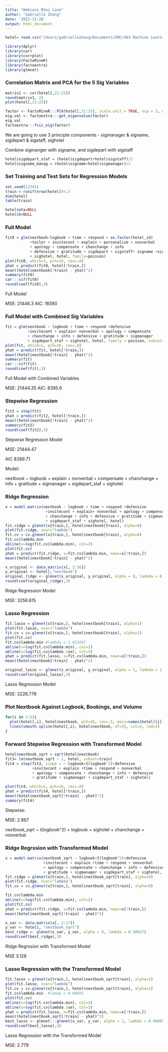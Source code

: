 ```yaml
---
title: "Webcare Mini Case"
author: "Gabrielle Zhang"
date: '2022-11-28'
output: html_document
---
```


```r
hotel= read.csv("/Users/gabriellezhang/Documents/IMC/463 Machine Learning/webcare case/webcare.csv", header = T)
```

```r
library(dplyr)
library(car)
library(corrplot)
library(FactoMineR)
library(factoextra)
library(glmnet)
```



### Correlation Matrix and PCA for the 5 Sig Variables


```r
matrix1 <- cor(hotel[,21:25])
round(matrix1, 2)
plot(hotel[,21:25])
```
```r
factor <- FactoMineR:::PCA(hotel[,21:25], scale.unit = TRUE, ncp = 3, graph = TRUE)
eig.val <- factoextra:::get_eigenvalue(factor)
eig.val 
factoextra:::fviz_eig(factor)
```

We are going to use 3 principle components - sigmanager & signame, sigdepart & sigstaff, sighotel

Combine sigmanger with signame, and sigdepart with sigstaff

```r
hotel$sigdepart_staf = (hotel$sigdepart+hotel$sigstaff)/2
hotel$signame_manag = (hotel$signame+hotel$sigmanager)/2
```


### Set Training and Test Sets for Regression Models

```r
set.seed(12345)
train = runif(nrow(hotel))<.5
dim(hotel)
table(train) 
```
```r
hotel$ota=NULL
hotel$X=NULL  
```

### Full Model

```r
fit0 = glm(nextbook~logbook + time + respond + as.factor(hotel_id)
           +tailor + invitecont + explain + personalize + nonverbal 
           + apology + compensate + chanchange + info
           + defensive + gratitude + sigdepart + sigstaff+ signame +sigmanager
           + sighotel, hotel, family=poisson)
plot(fit0, which=1, pch=16, cex=.8)
yhat = predict(fit0, hotel[!train,])
mean((hotel$nextbook[!train] - yhat)^2)    
summary(fit0)
car:::vif(fit0)
round(coef(fit0),3)
```

Full Model

MSE: 21446.3
AIC: 16580


### Full Model with Combined Sig Variables
```r
fit = glm(nextbook ~ logbook + time + respond +defensive
          +invitecont + explain+ nonverbal + apology + compensate 
          + chanchange + info + defensive + gratitude + sigmanager 
          + sigdepart_staf + sighotel, hotel, family = poisson, subset=train)
plot(fit, which=1, pch=16, cex=.8)
yhat = predict(fit, hotel[!train,])
mean((hotel$nextbook[!train] - yhat)^2)     
summary(fit) 
car:::vif(fit)
round(coef(fit),3)
```

Full Model with Combined Variables

MSE: 21444.35
AIC: 8395.6


### Stepwise Regression
```r
fit2 = step(fit)
yhat = predict(fit2, hotel[!train,])
mean((hotel$nextbook[!train] - yhat)^2)
summary(fit2) 
round(coef(fit2),3)
```

Stepwise Regression Model

MSE: 21444.47

AIC 8389.71

Model: 

nextbook ~ logbook + explain + nonverbal + compensate + chanchange + info + gratitude + sigmanager + sigdepart_staf + sighotel


### Ridge Regression
```r
x = model.matrix(nextbook ~ logbook + time + respond +defensive
                  +invitecont + explain+ nonverbal + apology + compensate 
                  + chanchange + info + defensive + gratitude + sigmanager 
                  + sigdepart_staf + sighotel, hotel)
fit.ridge = glmnet(x[train,], hotel$nextbook[train], alpha=0) 
plot(fit.ridge, xvar="lambda")
fit.cv = cv.glmnet(x[train,], hotel$nextbook[train], alpha=0) 
fit.cv$lambda.min        
abline(v=log(fit.cv$lambda.min), col=2)
plot(fit.cv)          
yhat = predict(fit.ridge, s=fit.cv$lambda.min, newx=x[!train,]) 
mean((hotel$nextbook[!train] - yhat)^2)   

x_original <- data.matrix(x[, 2:16])
y_original <- hotel[,"nextbook"]
original_ridge <- glmnet(x_original, y_original, alpha = 0, lambda = 8.8966)
round(coef(original_ridge),3)
```

Ridge Regression Model

MSE: 3256.615

### Lasso Regression
```r
fit.lasso = glmnet(x[train,], hotel$nextbook[train], alpha=1) 
plot(fit.lasso, xvar="lambda")
fit.cv = cv.glmnet(x[train,], hotel$nextbook[train], alpha=1)
plot(fit.cv)
fit.cv$lambda.min #lambda = 1.022897
abline(v=log(fit.cv$lambda.min), col=2)
abline(v=log(fit.cv$lambda.1se), col=3)
yhat = predict(fit.lasso, s=fit.cv$lambda.min, newx=x[!train,])
mean((hotel$nextbook[!train] - yhat)^2)   

original_lasso <- glmnet(x_original, y_original, alpha = 1, lambda = 1.0229)
round(coef(original_lasso),3)
```

Lasso Regression Model 

MSE: 3226.776


### Plot Nextbook Against Logbook, Bookings, and Volume

```r
for(i in 2:5){
  plot(hotel[,i], hotel$nextbook, pch=16, cex=.5, main=names(hotel)[i])
  lines(smooth.spline(hotel[,i], hotel$nextbook, df=5), col=2, lwd=2)
}
```

### Forward Stepwise Regression with Transformed Model

```r
hotel$nextbook_sqrt = sqrt(hotel$nextbook)
fit3= lm(nextbook_sqrt ~ 1, hotel, subset=train)
fit4 = step(fit3, scope = ~ logbook+I(logbook^2)+defensive
            +invitecont + explain +time + respond + nonverbal 
            + apology + compensate + chanchange + info + defensive 
            + gratitude + sigmanager + sigdepart_staf + sighotel)
```



```r
plot(fit4, which=1, pch=16, cex=.8)
yhat = predict(fit4, hotel[!train,])
mean((hotel$nextbook_sqrt[!train] - yhat)^2)       
summary(fit4) 
```


Stepwise: 

MSE: 2.867

nextbook_sqrt ~ I(logbook^2) + logbook + sighotel + chanchange + nonverbal



### Ridge Regrssion with Transformed Model
```r
x = model.matrix(nextbook_sqrt ~ logbook+I(logbook^2)+defensive
                 +invitecont + explain +time + respond + nonverbal 
                 + apology + compensate + chanchange + info + defensive 
                 + gratitude + sigmanager + sigdepart_staf + sighotel, hotel)
fit.ridge = glmnet(x[train,], hotel$nextbook_sqrt[train], alpha=0) 
plot(fit.ridge, xvar="lambda")
fit.cv = cv.glmnet(x[train,], hotel$nextbook_sqrt[train], alpha=0) 

fit.cv$lambda.min       
abline(v=log(fit.cv$lambda.min), col=2)
plot(fit.cv)        
yhat = predict(fit.ridge, s=fit.cv$lambda.min, newx=x[!train,]) 
mean((hotel$nextbook_sqrt[!train] - yhat)^2)      

x_var <- data.matrix(x[, 2:17])
y_var <- hotel[, "nextbook_sqrt"]
best_ridge <- glmnet(x_var, y_var, alpha = 0, lambda = 0.50027)
round(coef(best_ridge),3)
```

Ridge Regrssion with Transformed Model

MSE 3.128

### Lasso Regression with the Transformed Model

```r
fit.lasso = glmnet(x[train,], hotel$nextbook_sqrt[train], alpha=1) 
plot(fit.lasso, xvar="lambda")
fit.cv = cv.glmnet(x[train,], hotel$nextbook_sqrt[train], alpha=1)
fit.cv$lambda.min  #lamda = 0.00895
plot(fit.cv)
abline(v=log(fit.cv$lambda.min), col=2)
abline(v=log(fit.cv$lambda.1se), col=3)
yhat = predict(fit.lasso, s=fit.cv$lambda.min, newx=x[!train,])
mean((hotel$nextbook_sqrt[!train] - yhat)^2)      
best_lasso <- glmnet:::glmnet(x_var, y_var, alpha = 1, lambda = 0.00895)
round(coef(best_lasso),3)
```

Lasso Regression with the Transformed Model

MSE: 2.779





